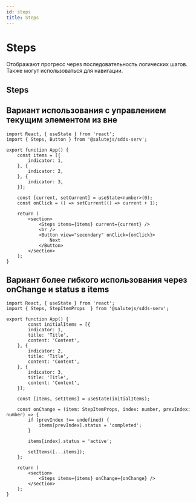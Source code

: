 ```yaml
---
id: steps
title: Steps
---
```



# Steps
Отображают прогресс через последовательность логических шагов. Также могут использоваться для навигации.

## Steps

<Description name="Steps" />
<PropsTable name="Steps" />

## Вариант использования с управлением текущим элементом из вне

```tsx live
import React, { useState } from 'react';
import { Steps, Button } from '@salutejs/sdds-serv';

export function App() {
    const items = [{
        indicator: 1,
    }, {
        indicator: 2,
    }, {
        indicator: 3,
    }];

    const [current, setCurrent] = useState<number>(0);
    const onClick = () => setCurrent(() => current + 1);

    return (
        <section>
            <Steps items={items} current={current} />
            <br />
            <Button view="secondary" onClick={onClick}>
                Next
            </Button>
        </section>
    );
}
```

## Вариант более гибкого использования через onChange и status в items

```tsx live
import React, { useState } from 'react';
import { Steps, StepItemProps  } from '@salutejs/sdds-serv';

export function App() {
        const initialItems = [{
        indicator: 1,
        title: 'Title',
        content: 'Content',
    }, {
        indicator: 2,
        title: 'Title',
        content: 'Content',
    }, {
        indicator: 3,
        title: 'Title',
        content: 'Content',
    }];

    const [items, setItems] = useState(initialItems);

    const onChange = (item: StepItemProps, index: number, prevIndex: number) => {
        if (prevIndex !== undefined) {
            items[prevIndex].status = 'completed';
        }

        items[index].status = 'active';

        setItems([...items]);
    };

    return (
        <section>
            <Steps items={items} onChange={onChange} />
        </section>
    );
}
```

